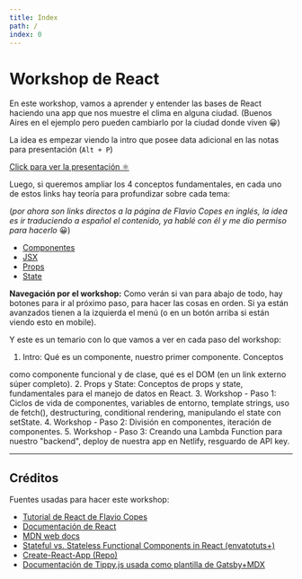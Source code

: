 ```yaml
---
title: Index
path: /
index: 0
---
```



# Workshop de React

En este workshop, vamos a aprender y entender las bases de React haciendo una
app que nos muestre el clima en alguna ciudad. \(Buenos Aires en el ejemplo pero
pueden cambiarlo por la ciudad donde viven 😀\)

La idea es empezar viendo la intro que posee data adicional en las notas para
presentación \(`Alt + P`\)

[Click para ver la presentación ⚛️](https://mini-introreact.netlify.com/)

Luego, si queremos ampliar los 4 conceptos fundamentales, en cada uno de estos
links hay teoría para profundizar sobre cada tema:

\(_por ahora son links directos a la página de Flavio Copes en inglés, la idea
es ir traduciendo a español el contenido, ya hablé con él y me dio permiso para
hacerlo_ 😀\)

- [Componentes](https://flaviocopes.com/react-components/)
- [JSX](https://flaviocopes.com/jsx/)
- [Props](https://flaviocopes.com/react-props/)
- [State](https://flaviocopes.com/react-state/)

**Navegación por el workshop:** Como verán si van para abajo de todo, hay
botones para ir al próximo paso, para hacer las cosas en orden. Si ya están
avanzados tienen a la izquierda el menú (o en un botón arriba si están viendo
esto en mobile).

Y este es un temario con lo que vamos a ver en cada paso del workshop:

1. <Link to="/intro">Intro</Link>: Qué es un componente, nuestro primer componente. Conceptos
como componente funcional y de clase, qué es el DOM (en un link externo súper completo).
2. <Link to="/props-y-state">Props y State</Link>: Conceptos de props y state, fundamentales 
para el manejo de datos en React.
3. <Link to="/paso-01">Workshop - Paso 1</Link>: Ciclos de vida de componentes, variables de 
entorno, template strings, uso de fetch(), destructuring, conditional rendering, manipulando 
el state con setState.
4. <Link to="/paso-02">Workshop - Paso 2</Link>: División en componentes, iteración de 
componentes.
5. <Link to="/paso-03">Workshop - Paso 3</Link>: Creando una Lambda Function para nuestro 
"backend", deploy de nuestra app en Netlify, resguardo de API key.

---

## Créditos

Fuentes usadas para hacer este workshop:

- [Tutorial de React de Flavio Copes](https://flaviocopes.com/react/)
- [Documentación de React](https://reactjs.org/docs/getting-started.html)
- [MDN web docs](https://developer.mozilla.org/es/docs/Web)
- [Stateful vs. Stateless Functional Components in React (envatotuts+)](https://code.tutsplus.com/tutorials/stateful-vs-stateless-functional-components-in-react--cms-29541)
- [Create-React-App (Repo)](https://github.com/facebook/create-react-app)
- [Documentación de Tippy.js usada como plantilla de Gatsby+MDX](https://github.com/atomiks/tippyjs/tree/master/website)
